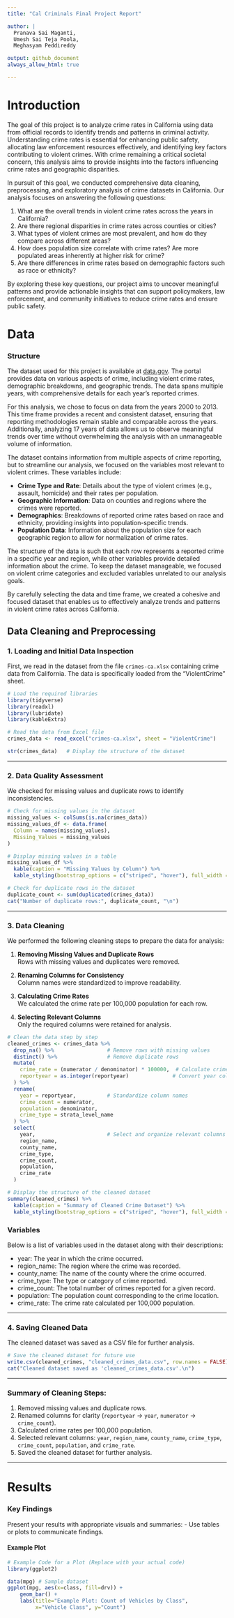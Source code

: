 ```yaml
---
title: "Cal Criminals Final Project Report"

author: |
  Pranava Sai Maganti,  
  Umesh Sai Teja Poola,  
  Meghasyam Peddireddy

output: github_document
always_allow_html: true

---
```


# Introduction
The goal of this project is to analyze crime rates in California using data from official records to identify trends and patterns in criminal activity. Understanding crime rates is essential for enhancing public safety, allocating law enforcement resources effectively, and identifying key factors contributing to violent crimes. With crime remaining a critical societal concern, this analysis aims to provide insights into the factors influencing crime rates and geographic disparities.

In pursuit of this goal, we conducted comprehensive data cleaning, preprocessing, and exploratory analysis of crime datasets in California. Our analysis focuses on answering the following questions:

  1. What are the overall trends in violent crime rates across the years in California?
  2. Are there regional disparities in crime rates across counties or cities?
  3. What types of violent crimes are most prevalent, and how do they compare across different areas?
  4. How does population size correlate with crime rates? Are more populated areas inherently at higher risk for crime?
  5. Are there differences in crime rates based on demographic factors such as race or ethnicity?
  
By exploring these key questions, our project aims to uncover meaningful patterns and provide actionable insights that can support policymakers, law enforcement, and community initiatives to reduce crime rates and ensure public safety.

# Data

### **Structure**
The dataset used for this project is available at [data.gov](https://catalog.data.gov/dataset/violent-crime-rate-9a68e). The portal provides data on various aspects of crime, including violent crime rates, demographic breakdowns, and geographic trends. The data spans multiple years, with comprehensive details for each year’s reported crimes.


For this analysis, we chose to focus on data from the years 2000 to 2013. This time frame provides a recent and consistent dataset, ensuring that reporting methodologies remain stable and comparable across the years. Additionally, analyzing 17 years of data allows us to observe meaningful trends over time without overwhelming the analysis with an unmanageable volume of information.

The dataset contains information from multiple aspects of crime reporting, but to streamline our analysis, we focused on the variables most relevant to violent crimes. These variables include:

  - **Crime Type and Rate**: Details about the type of violent crimes (e.g., assault, homicide) and their rates per population.
  - **Geographic Information**: Data on counties and regions where the crimes were reported.
  - **Demographics**: Breakdowns of reported crime rates based on race and ethnicity, providing insights into population-specific trends.
  - **Population Data**: Information about the population size for each geographic region to allow for normalization of crime rates.

The structure of the data is such that each row represents a reported crime in a specific year and region, while other variables provide detailed information about the crime. To keep the dataset manageable, we focused on violent crime categories and excluded variables unrelated to our analysis goals.

By carefully selecting the data and time frame, we created a cohesive and focused dataset that enables us to effectively analyze trends and patterns in violent crime rates across California.





## Data Cleaning and Preprocessing

### 1. Loading and Initial Data Inspection

First, we read in the dataset from the file `crimes-ca.xlsx` containing crime data from California. The data is specifically loaded from the "ViolentCrime" sheet.

```r
# Load the required libraries
library(tidyverse)
library(readxl)
library(lubridate)
library(kableExtra)

# Read the data from Excel file
crimes_data <- read_excel("crimes-ca.xlsx", sheet = "ViolentCrime")

str(crimes_data)   # Display the structure of the dataset
```

---

### 2. Data Quality Assessment

We checked for missing values and duplicate rows to identify inconsistencies.

```r
# Check for missing values in the dataset
missing_values <- colSums(is.na(crimes_data))
missing_values_df <- data.frame(
  Column = names(missing_values),
  Missing_Values = missing_values
)

# Display missing values in a table
missing_values_df %>%
  kable(caption = "Missing Values by Column") %>%
  kable_styling(bootstrap_options = c("striped", "hover"), full_width = FALSE)

# Check for duplicate rows in the dataset
duplicate_count <- sum(duplicated(crimes_data))
cat("Number of duplicate rows:", duplicate_count, "\n")
```

---

### 3. Data Cleaning

We performed the following cleaning steps to prepare the data for analysis:

1. **Removing Missing Values and Duplicate Rows**  
   Rows with missing values and duplicates were removed.

2. **Renaming Columns for Consistency**  
   Column names were standardized to improve readability.

3. **Calculating Crime Rates**  
   We calculated the crime rate per 100,000 population for each row.

4. **Selecting Relevant Columns**  
   Only the required columns were retained for analysis.

```r
# Clean the data step by step
cleaned_crimes <- crimes_data %>%
  drop_na() %>%                 # Remove rows with missing values
  distinct() %>%                # Remove duplicate rows
  mutate(
    crime_rate = (numerator / denominator) * 100000,  # Calculate crime rate
    reportyear = as.integer(reportyear)              # Convert year column to integer
  ) %>%
  rename(
    year = reportyear,          # Standardize column names
    crime_count = numerator,
    population = denominator,
    crime_type = strata_level_name
  ) %>%
  select(
    year,                       # Select and organize relevant columns
    region_name,
    county_name,
    crime_type,
    crime_count,
    population,
    crime_rate
  )

# Display the structure of the cleaned dataset
summary(cleaned_crimes) %>%
  kable(caption = "Summary of Cleaned Crime Dataset") %>%
  kable_styling(bootstrap_options = c("striped", "hover"), full_width = FALSE)
```

### Variables

Below is a list of variables used in the dataset along with their descriptions:

* year: The year in which the crime occurred.
* region_name: The region where the crime was recorded.
* county_name: The name of the county where the crime occurred.
* crime_type: The type or category of crime reported.
* crime_count: The total number of crimes reported for a given record.
* population: The population count corresponding to the crime location.
* crime_rate: The crime rate calculated per 100,000 population.

---

### 4. Saving Cleaned Data

The cleaned dataset was saved as a CSV file for further analysis.

```r
# Save the cleaned dataset for future use
write.csv(cleaned_crimes, "cleaned_crimes_data.csv", row.names = FALSE)
cat("Cleaned dataset saved as 'cleaned_crimes_data.csv'.\n")
```

---

### Summary of Cleaning Steps:
1. Removed missing values and duplicate rows.
2. Renamed columns for clarity (`reportyear` → `year`, `numerator` → `crime_count`).
3. Calculated crime rates per 100,000 population.
4. Selected relevant columns: `year`, `region_name`, `county_name`, `crime_type`, `crime_count`, `population`, and `crime_rate`.
5. Saved the cleaned dataset for further analysis.

---



# Results

### Key Findings
Present your results with appropriate visuals and summaries:
- Use tables or plots to communicate findings.

#### Example Plot
```r
# Example Code for a Plot (Replace with your actual code)
library(ggplot2)

data(mpg) # Sample dataset
ggplot(mpg, aes(x=class, fill=drv)) +
    geom_bar() +
    labs(title="Example Plot: Count of Vehicles by Class",
         x="Vehicle Class", y="Count")
```
